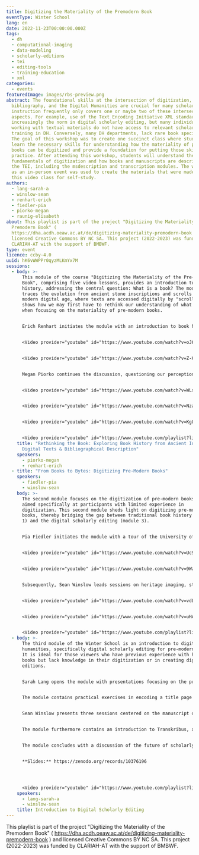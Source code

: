 ```yaml
---
title: Digitizing the Materiality of the Premodern Book
eventType: Winter School
lang: en
date: 2022-11-23T00:00:00.000Z
tags:
  - dh
  - computational-imaging
  - data-modeling
  - scholarly-editions
  - tei
  - editing-tools
  - training-education
  - xml
categories:
  - events
featuredImage: images/rbs-preview.png
abstract: The foundational skills at the intersection of digitization,
  bibliography, and the Digital Humanities are crucial for many scholars, yet
  instruction frequently only covers one or maybe two of these intersecting
  aspects. For example, use of the Text Encoding Initiative XML standard is
  increasingly the norm in digital scholarly editing, but many individuals
  working with textual materials do not have access to relevant scholarly
  training in DH. Conversely, many DH departments, lack rare book specialists.
  The goal of this workshop was to create one succinct class where students will
  learn the necessary skills for understanding how the materiality of pre-modern
  books can be digitized and provide a foundation for putting those skills into
  practice. After attending this workshop, students will understand the
  fundamentals of digitization and how books and manuscripts are described in
  the TEI, including the msdescription and transcription modules. The workshop
  as an in-person event was used to create the materials that were made into
  this video class for self-study.
authors:
  - lang-sarah-a
  - winslow-sean
  - renhart-erich
  - fiedler-pia
  - piorko-megan
  - raunig-elisabeth
about: This playlist is part of the project "Digitizing the Materiality of the
  Premodern Book" (
  https://dha.acdh.oeaw.ac.at/de/digitizing-materiality-premodern-book ) and
  licensed Creative Commons BY NC SA. This project (2022-2023) was funded by
  CLARIAH-AT with the support of BMBWF.
type: event
licence: ccby-4.0
uuid: hK6vWWPPr0qyzMLKmYx7M
sessions:
  - body: >-
      This module of the course "Digitizing the Materiality of the Pre-Modern
      Book", comprising five video lessons, provides an introduction to book
      history, addressing the central question: What is a book? The module
      traces the evolution from ancient stone inscriptions and scrolls to the
      modern digital age, where texts are accessed digitally by "scrolling". It
      shows how we may first have to rethink our understanding of what a book is
      when focusing on the materiality of pre-modern books. 


      Erich Renhart initiates the module with an introduction to book history, illustrated by examples from the University of Graz's Special Collections. 


      <Video provider="youtube" id="https://www.youtube.com/watch?v=oJ6Hmv7rSUI&list=PLWNohMNguM_ndstozDRk7WcqjXv5EFzNC&index=2" />


      <Video provider="youtube" id="https://www.youtube.com/watch?v=Z-KGtI_21UY&list=PLWNohMNguM_ndstozDRk7WcqjXv5EFzNC&index=3" />


      Megan Piorko continues the discussion, questioning our perceptions of what constitutes books and texts. The historical evolution of texts, from stone inscriptions and scrolls to codices, followed by the emergence of incunabula in the early modern period, visually mimicking the style of manuscripts that came before them, then the boom of the print revolution, where print finds its distinct look, and then, the current digital age, prompts a reevaluation of what constitutes a text. Commonly, texts are perceived merely as books like we know them today, identified through basic bibliographical metadata such as author, title, publisher, location, and publication year. However, scholarly bibliographical description delves much deeper, examining the physical characteristics of books as objects. Piorko’s sessions on descriptive bibliography, divided into theoretical and practical parts, delve into the structure of early modern books. The theoretical session discusses the methodology for bibliographical description, while the practical session involves hands-on descriptive bibliography using the University of Graz's collection.


      <Video provider="youtube" id="https://www.youtube.com/watch?v=WLsVR-LJIFg&list=PLWNohMNguM_ndstozDRk7WcqjXv5EFzNC&index=4" />


      <Video provider="youtube" id="https://www.youtube.com/watch?v=Nza4KlswmVw&list=PLWNohMNguM_ndstozDRk7WcqjXv5EFzNC&index=5" />


      <Video provider="youtube" id="https://www.youtube.com/watch?v=Kg8bcxLPVMc&list=PLWNohMNguM_ndstozDRk7WcqjXv5EFzNC&index=6" />


      <Video provider="youtube" id="https://www.youtube.com/playlist?list=PLWNohMNguM_ndstozDRk7WcqjXv5EFzNC" />
    title: "Rethinking the Book: Exploring Book History from Ancient Inscriptions to
      Digital Texts & Bibliographical Description"
    speakers:
      - piorko-megan
      - renhart-erich
  - title: "From Books to Bytes: Digitizing Pre-Modern Books"
    speakers:
      - fiedler-pia
      - winslow-sean
    body: >-
      The second module focuses on the digitization of pre-modern books and
      aimed specifically at participants with limited experience in
      digitization. This second module sheds light on digitizing pre-modern
      books, thereby bridging the gap between traditional book history (module
      1) and the digital scholarly editing (module 3).


      Pia Fiedler initiates the module with a tour of the University of Graz's Special Collections Digitization Lab, highlighting challenges in digitizing early modern books and demonstrating the equipment used, such as various scanners and book tables for rare book digitization. 


      <Video provider="youtube" id="https://www.youtube.com/watch?v=Uc9bRSGLdXA&list=PLWNohMNguM_ndstozDRk7WcqjXv5EFzNC&index=7" />


      <Video provider="youtube" id="https://www.youtube.com/watch?v=9WaHoCTKji0&list=PLWNohMNguM_ndstozDRk7WcqjXv5EFzNC&index=8" />


      Subsequently, Sean Winslow leads sessions on heritage imaging, starting with theoretical aspects to provide a foundational understanding of imaging in historical text preservation. He then conducts a practical demonstration of a multi-spectral imaging setup, a cutting-edge technology making it possible to reveal details in old books and manuscripts that are invisible to the naked eye.


      <Video provider="youtube" id="https://www.youtube.com/watch?v=vdLEuFBIJ68&list=PLWNohMNguM_ndstozDRk7WcqjXv5EFzNC&index=11" />


      <Video provider="youtube" id="https://www.youtube.com/watch?v=uHABuqQKHGs&list=PLWNohMNguM_ndstozDRk7WcqjXv5EFzNC&index=10" />


      <Video provider="youtube" id="https://www.youtube.com/playlist?list=PLWNohMNguM_ndstozDRk7WcqjXv5EFzNC" />
  - body: >-
      The third module of the Winter School is an introduction to digital
      humanities, specifically digital scholarly editing for pre-modern books.
      It is ideal for those viewers who have previous experience with historical
      books but lack knowledge in their digitization or in creating digital
      editions. 


      Sarah Lang opens the module with presentations focusing on the principles of modeling theory for digital scholarly editing, with a particular emphasis on XML and the Text Encoding Initiative (TEI) standard, the state-of-the-art in digital scholarly editing.


      The module contains practical exercises in encoding a title page using TEI-XML. Lang then progresses to more advanced digital scholarly editing topics using TEI, including the representation of facsimiles and the creation of a critical apparatus.


      Sean Winslow presents three sessions centered on the manuscript description module of TEI. He offers insights into the integration of digital scholarly editions in the semantic web.


      The module furthermore contains an introduction to Transkribus, a transcription software proficient in OCR-ing historical prints and HTR-ing handwritten documents, whose transcriptions can be exported directly into TEI-XML. 


      The module concludes with a discussion of the future of scholarly editions, questioning the continued relevance of print editions in the digital era, exploring challenges in digital archiving, and discussing the scholarly evaluation and academic review of digital resources.


      **S﻿lides:** https://zenodo.org/records/10376196 




      <Video provider="youtube" id="https://www.youtube.com/playlist?list=PLWNohMNguM_ndstozDRk7WcqjXv5EFzNC" />
    speakers:
      - lang-sarah-a
      - winslow-sean
    title: Introduction to Digital Scholarly Editing
---
```

This playlist is part of the project "Digitizing the Materiality of the Premodern Book" ( https://dha.acdh.oeaw.ac.at/de/digitizing-materiality-premodern-book ) and licensed Creative Commons BY NC SA. This project (2022-2023) was funded by CLARIAH-AT with the support of BMBWF.